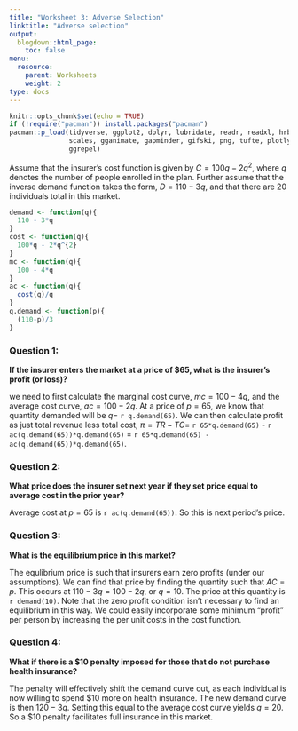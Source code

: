 ```yaml
---
title: "Worksheet 3: Adverse Selection"
linktitle: "Adverse selection"
output:
  blogdown::html_page:
    toc: false
menu:
  resource:
    parent: Worksheets
    weight: 2
type: docs
---
```


```r
knitr::opts_chunk$set(echo = TRUE)
if (!require("pacman")) install.packages("pacman")
pacman::p_load(tidyverse, ggplot2, dplyr, lubridate, readr, readxl, hrbrthemes,
               scales, gganimate, gapminder, gifski, png, tufte, plotly, OECD,
               ggrepel)

```


Assume that the insurer's cost function is given by $C=100q - 2q^{2}$, where $q$ denotes the number of people enrolled in the plan. Further assume that the inverse demand function takes the form, $D=110 - 3q$, and that there are 20 individuals total in this market.


```r
demand <- function(q){
  110 - 3*q
}
cost <- function(q){
  100*q - 2*q^{2}
}
mc <- function(q){
  100 - 4*q
}
ac <- function(q){
  cost(q)/q
}
q.demand <- function(p){
  (110-p)/3
}
```

### Question 1:
**If the insurer enters the market at a price of <span>&#36;</span>65, what is the insurer's profit (or loss)?**


we need to first calculate the marginal cost curve, $mc=100-4q$, and the average cost curve, $ac=100-2q$. At a price of $p=65$, we know that quantity demanded will be $q=$ `r q.demand(65)`. We can then calculate profit as just total revenue less total cost, $\pi = TR - TC =$ `r 65*q.demand(65)` - `r ac(q.demand(65))*q.demand(65)` = `r 65*q.demand(65) - ac(q.demand(65))*q.demand(65)`.

### Question 2:
**What price does the insurer set next year if they set price equal to average cost in the prior year?**


Average cost at $p=65$ is `r ac(q.demand(65))`. So this is next period's price.

### Question 3:
**What is the equilibrium price in this market?**


The equlibrium price is such that insurers earn zero profits (under our assumptions). We can find that price by finding the quantity such that $AC=p$. This occurs at $110 - 3q = 100 - 2q$, or $q=10$. The price at this quantity is `r demand(10)`. Note that the zero profit condition isn't necessary to find an equilibrium in this way. We could easily incorporate some minimum "profit" per person by increasing the per unit costs in the cost function.


### Question 4:
**What if there is a <span>&#36;</span>10 penalty imposed for those that do not purchase health insurance?**


The penalty will effectively shift the demand curve out, as each individual is now willing to spend <span>&#36;</span>10 more on health insurance. The new demand curve is then $120 - 3q$. Setting this equal to the average cost curve yields $q=20$. So a <span>&#36;</span>10 penalty facilitates full insurance in this market.



